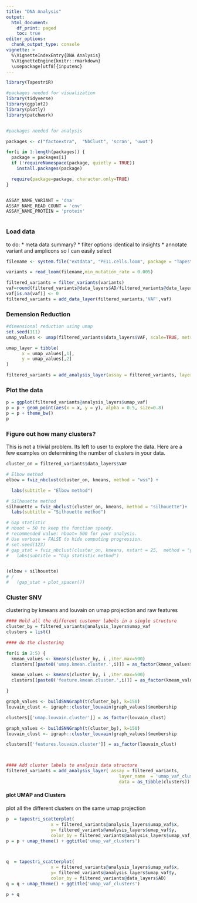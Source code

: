 ```yaml
---
title: "DNA Analysis"
output:
  html_document:
    df_print: paged
    toc: true
editor_options: 
  chunk_output_type: console
vignette: >
  %\VignetteIndexEntry{DNA Analysis}
  %\VignetteEngine{knitr::rmarkdown}
  \usepackage[utf8]{inputenc}
---
```



```r

library(TapestriR)

#packages needed for visualization 
library(tidyverse)
library(ggplot2)
library(plotly)
library(patchwork)


#packages needed for analysis

packages <- c("factoextra",  "NbClust", 'scran', 'uwot')

for(i in 1:length(packages)) {
  package = packages[i]
  if (!requireNamespace(package, quietly = TRUE))
    install.packages(package)

  require(package=package, character.only=TRUE)
}


ASSAY_NAME_VARIANT = 'dna'
ASSAY_NAME_READ_COUNT = 'cnv'
ASSAY_NAME_PROTEIN = 'protein'



```

### Load data

to do:
* meta data summary? 
* filter options identical to insights
* annotate variant and amplicons so I can easily select

```r

filename <- system.file("extdata", "PE11.cells.loom", package = "TapestriR")

variants = read_loom(filename,min_mutation_rate = 0.005)

filtered_variants = filter_variants(variants)
vaf=round(filtered_variants@data_layers$AD/filtered_variants@data_layers$DP, 3)
vaf[is.na(vaf)] <- 0
filtered_variants = add_data_layer(filtered_variants,'VAF',vaf)

```


### Demension Reduction

```r

#dimensional reduction using umap
set.seed(111)
umap_values <- umap(filtered_variants$data_layers$VAF, scale=TRUE, metric="manhattan", init="laplacian", pca=20) 

umap_layer = tibble(    
      x = umap_values[,1],
      y = umap_values[,2]
)

filtered_variants = add_analysis_layer(assay = filtered_variants, layer_name = 'umap_vaf',data = umap_layer)


```

### Plot the data

```r

p = ggplot(filtered_variants@analysis_layers$umap_vaf)
p = p + geom_point(aes(x = x, y = y), alpha = 0.5, size=0.8)
p = p + theme_bw()
p

```


### Figure out how many clusters?

This is not a trivial problem. Its left to user to explore the data. Here are a few examples on determining the number of clusters in your data. 

```r

cluster_on = filtered_variants$data_layers$VAF

# Elbow method
elbow = fviz_nbclust(cluster_on, kmeans, method = "wss") +

  labs(subtitle = "Elbow method")

# Silhouette method
silhouette = fviz_nbclust(cluster_on, kmeans, method = "silhouette")+
  labs(subtitle = "Silhouette method")

# Gap statistic
# nboot = 50 to keep the function speedy. 
# recommended value: nboot= 500 for your analysis.
# Use verbose = FALSE to hide computing progression.
# set.seed(123)
# gap_stat = fviz_nbclust(cluster_on, kmeans, nstart = 25,  method = "gap_stat", nboot = 5)+
#   labs(subtitle = "Gap statistic method")


(elbow + silhouette)
# / 
#   (gap_stat + plot_spacer())

```


### Cluster SNV

clustering by kmeans and louvain on umap projection and raw features

```r
  

#### Hold all the different customer labels in a single structure
cluster_by = filtered_variants@analysis_layers$umap_vaf
clusters = list()

#### do the clustering

for(i in 2:5) {
  kmean_values <- kmeans(cluster_by, i ,iter.max=500)
  clusters[[paste0('umap.kmean.cluster.',i)]] = as_factor(kmean_values$cluster)

  kmean_values <- kmeans(cluster_by, i ,iter.max=500)
  clusters[[paste0('feature.kmean.cluster.',i)]] = as_factor(kmean_values$cluster)

}

graph_values <- buildSNNGraph(t(cluster_by), k=150)
louvain_clust <- igraph::cluster_louvain(graph_values)$membership

clusters[['umap.louvain.cluster']] = as_factor(louvain_clust)

graph_values <- buildSNNGraph(t(cluster_by), k=150)
louvain_clust <- igraph::cluster_louvain(graph_values)$membership

clusters[['features.louvain.cluster']] = as_factor(louvain_clust)



#### Add cluster labels to analysis data structure
filtered_variants = add_analysis_layer( assay = filtered_variants,
                                           layer_name  = 'umap_vaf_clusters',
                                           data = as_tibble(clusters))


```

#### plot UMAP and Clusters

plot all the different clusters on the same umap projection

```r

p  = tapestri_scatterplot(
                 x = filtered_variants@analysis_layers$umap_vaf$x, 
                 y= filtered_variants@analysis_layers$umap_vaf$y, 
                 color_by = filtered_variants@analysis_layers$umap_vaf_clusters$umap.kmean.cluster.2)
p = p + umap_theme() + ggtitle('umap_vaf_clusters')



q  = tapestri_scatterplot(
                 x = filtered_variants@analysis_layers$umap_vaf$x, 
                 y= filtered_variants@analysis_layers$umap_vaf$y, 
                 color_by = filtered_variants@data_layers$AD)
q = q + umap_theme() + ggtitle('umap_vaf_clusters')

p + q

```

